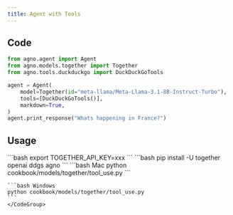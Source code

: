 ```yaml
---
title: Agent with Tools
---
```


## Code

```python cookbook/models/together/tool_use.py
from agno.agent import Agent
from agno.models.together import Together
from agno.tools.duckduckgo import DuckDuckGoTools

agent = Agent(
    model=Together(id="meta-llama/Meta-Llama-3.1-8B-Instruct-Turbo"),
    tools=[DuckDuckGoTools()],
    markdown=True,
)
agent.print_response("Whats happening in France?")
```

## Usage

<Steps>
  <Snippet file="create-venv-step.mdx" />

  <Step title="Set your API key">
    ```bash
    export TOGETHER_API_KEY=xxx
    ```
  </Step>

  <Step title="Install libraries">
    ```bash
    pip install -U together openai ddgs agno
    ```
  </Step>

  <Step title="Run Agent">
    <CodeGroup>
    ```bash Mac
    python cookbook/models/together/tool_use.py
    ```

    ```bash Windows
    python cookbook/models/together/tool_use.py
    ```
    </CodeGroup>
  </Step>
</Steps>